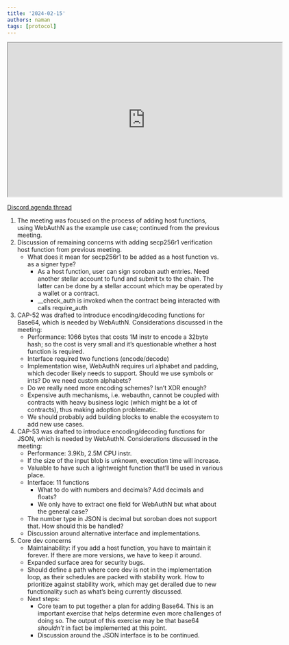 ```yaml
---
title: '2024-02-15'
authors: naman
tags: [protocol]
---
```


<iframe
  src="https://drive.google.com/file/d/1oBuYg_LvGRGnKpjezok6PQGVN8ZpqVvy/preview"
  width="640"
  height="360"
  allow="autoplay"
></iframe>

[Discord agenda thread](https://discord.com/channels/897514728459468821/1207385360116490360)

1. The meeting was focused on the process of adding host functions, using WebAuthN as the example use case; continued from the previous meeting.
2. Discussion of remaining concerns with adding secp256r1 verification host function from previous meeting.
    - What does it mean for secp256r1 to be added as a host function vs. as a signer type?
      - As a host function, user can sign soroban auth entries. Need another stellar account to fund and submit tx to the chain. The latter can be done by a stellar account which may be operated by a wallet or a contract.
      - __check_auth is invoked when the contract being interacted with calls require_auth
3. CAP-52 was drafted to introduce encoding/decoding functions for Base64, which is needed by WebAuthN. Considerations discussed in the meeting:
    - Performance: 1066 bytes that costs 1M instr to encode a 32byte hash; so the cost is very small and it’s questionable whether a host function is required.
    - Interface required two functions (encode/decode)
    - Implementation wise, WebAuthN requires url alphabet and padding, which decoder likely needs to support. Should we use symbols or ints? Do we need custom alphabets?
    - Do we really need more encoding schemes? Isn’t XDR enough? 
    - Expensive auth mechanisms, i.e. webauthn, cannot be coupled with contracts with heavy business logic (which might be a lot of contracts), thus making adoption problematic.
    - We should probably add building blocks to enable the ecosystem to add new use cases.
4. CAP-53  was drafted to introduce encoding/decoding functions for JSON, which is needed by WebAuthN. Considerations discussed in the meeting:
    - Performance: 3.9Kb, 2.5M CPU instr.
    - If the size of the input blob is unknown, execution time will increase.
    - Valuable to have such a lightweight function that’ll be used in various place.
    - Interface: 11 functions
      - What to do with numbers and decimals? Add decimals and floats?
      - We only have to extract one field for WebAuthN but what about the general case?
    - The number type in JSON is decimal but soroban does not support that. How should this be handled?
    - Discussion around alternative interface and implementations.
5. Core dev concerns
    - Maintainability: if you add a host function, you have to maintain it forever. If there are more versions, we have to keep it around.
    - Expanded surface area for security bugs.
    - Should define a path where core dev is not in the implementation loop, as their schedules are packed with stability work. How to prioritize against stability work, which may get derailed due to new functionality such as what’s being currently discussed.
    - Next steps:
      - Core team to put together a plan for adding Base64. This is an important exercise that helps determine even more challenges of doing so. The output of this exercise may be that base64 _shouldn’t_ in fact be implemented at this point.
      - Discussion around the JSON interface is to be continued.
